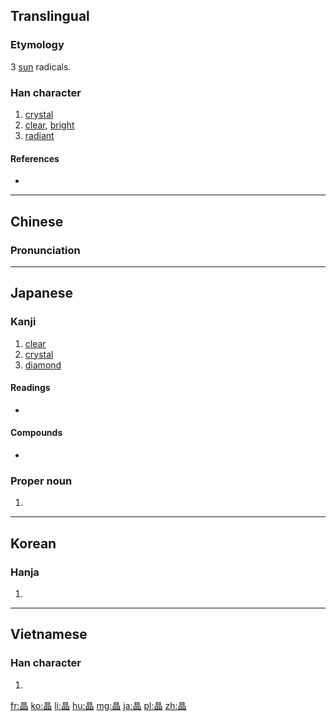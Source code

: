 {{also|品}}
==Translingual==

===Etymology===
3 [[sun]] radicals.

===Han character===
{{Han char|rn=72|rad=日|as=08|sn=12|four=6066<sub>0</sub>|canj=日日日 (AAA)|ids=⿱[[日]]⿰日日}}

# [[crystal]]
# [[clear]], [[bright]]
# [[radiant]]

====References====
* {{Han ref|kx=0497.060|dkj=14000|dj=0863.140|hdz=21518.100|uh=6676|ud=26230|bh=B4B9|bd=46265}}

----

==Chinese==
{{zh-forms}}

===Pronunciation===
{{zh-pron
|m=jīng
|c=zing1
|mn=cheⁿ/chiⁿ
|mc=y
|oc=y
|ma=
|cat=n,a
}}

----

==Japanese==

===Kanji===
{{ja-kanji|grade=c|rs=日08}}

# [[clear]]
# [[crystal]]
# [[diamond]]

====Readings====
* {{ja-readings|kanon=[[せい]] (sei)|nanori=[[あき]] (aki), [[あきら]] (akira), [[てる]] (teru), [[まさ]] (masa)|goon=[[しょう]] (shō)|kun=[[あきらか]] (akiraka)}}

====Compounds====
* {{ja-r|結晶|gloss=crystal|けっしょう}}

===Proper noun===
{{ja-pos|あきら|proper}}

# {{given name|male|or=female|lang=ja|sort=あきら}}

----

==Korean==

===Hanja===
{{ko-hanja|hangeul=정|eumhun=|rv=jeong|mr=chŏng|y=ceng}}

# {{defn|lang=ko|sort=日08}}

----

==Vietnamese==

===Han character===
{{vi-hantu|[[tinh]]|rs=日08}}

# {{defn|lang=vi|sort=日08}}

[[fr:晶]]
[[ko:晶]]
[[li:晶]]
[[hu:晶]]
[[mg:晶]]
[[ja:晶]]
[[pl:晶]]
[[zh:晶]]